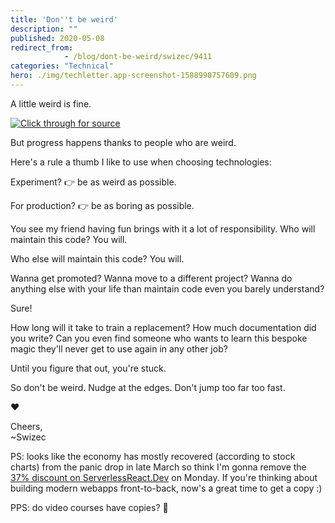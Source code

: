 ```yaml
---
title: 'Don''t be weird'
description: ""
published: 2020-05-08
redirect_from: 
            - /blog/dont-be-weird/swizec/9411
categories: "Technical"
hero: ./img/techletter.app-screenshot-1588990757609.png
---
```

A little weird is fine.

[![Click through for source](./img/techletter.app-screenshot-1588990757609.png)](https://twitter.com/Swizec/status/1258829089168736256)

But progress happens thanks to people who are weird.

Here&#x27;s a rule a thumb I like to use when choosing technologies:

Experiment? 👉 be as weird as possible.

For production? 👉 be as boring as possible.

You see my friend having fun brings with it a lot of responsibility. Who will maintain this code? You will.

Who else will maintain this code? You will.

Wanna get promoted? Wanna move to a different project? Wanna do anything else with your life than maintain code even you barely understand?

Sure!

How long will it take to train a replacement? How much documentation did you write? Can you even find someone who wants to learn this bespoke magic they&#x27;ll never get to use again in any other job?

Until you figure that out, you&#x27;re stuck.

So don&#x27;t be weird. Nudge at the edges. Don&#x27;t jump too far too fast.

❤️

Cheers,  
~Swizec

PS: looks like the economy has mostly recovered (according to stock charts) from the panic drop in late March so think I&#x27;m gonna remove the [37% discount on ServerlessReact.Dev](https://serverlessreact.dev) on Monday. If you&#x27;re thinking about building modern webapps front-to-back, now&#x27;s a great time to get a copy :)

PPS: do video courses have copies? 🤔
